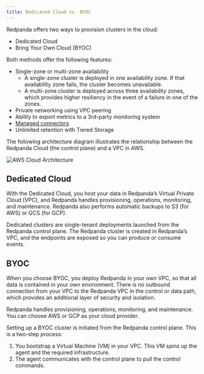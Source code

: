 ```yaml
---
title: Dedicated Cloud vs. BYOC
---
```


<head>
    <meta name="title" content="Redpanda Cloud Overview | Redpanda Docs"/>
    <meta name="description" content="Redpanda Cloud offers two ways to create a cluster: Dedicated Cloud and Bring Your Own Cloud (BYOC)."/>
    <link rel="canonical" href="https://docs.redpanda.com/docs/deploy/deployment-option/cloud/dedicated-byoc/" />
</head>

Redpanda offers two ways to provision clusters in the cloud:
* Dedicated Cloud
* Bring Your Own Cloud (BYOC)

Both methods offer the following features:
* Single-zone or multi-zone availability
    * A single-zone cluster is deployed in one availability zone. If that availability zone fails, the cluster becomes unavailable.
    * A multi-zone cluster is deployed across three availability zones, which provides higher resiliency in the event of a failure in one of the zones.
* Private networking using VPC peering
* Ability to export metrics to a 3rd-party monitoring system
* [Managed connectors](../managed-connectors)
* Unlimited retention with Tiered Storage

The following architecture diagram illustrates the relationship between the Redpanda Cloud (the control plane) and a VPC in AWS.

![AWS Cloud Architecture](../../../../static/img/control-plane.png)

## Dedicated Cloud

With the Dedicated Cloud, you host your data in Redpanda’s Virtual Private Cloud (VPC), and Redpanda handles provisioning, operations, monitoring, and maintenance. Redpanda also performs automatic backups to S3 (for AWS) or GCS (for GCP).

Dedicated clusters are single-tenant deployments launched from the Redpanda control plane. The Redpanda cluster is created in Redpanda’s VPC, and the endpoints are exposed so you can produce or consume events. 

## BYOC

When you choose BYOC, you deploy Redpanda in your own VPC, so that all data is contained in your own environment. There is no outbound connection from your VPC to the Redpanda VPC in the control or data path, which provides an additional layer of security and isolation. 

Redpanda handles provisioning, operations, monitoring, and maintenance. You can choose AWS or GCP as your cloud provider.

Setting up a BYOC cluster is initiated from the Redpanda control plane. This is a two-step process:
1. You bootstrap a Virtual Machine (VM) in your VPC. This VM spins up the agent and the required infrastructure.
2. The agent communicates with the control plane to pull the control commands.